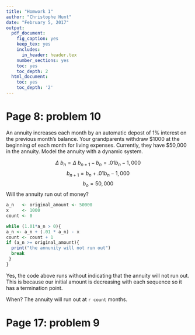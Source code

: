 ```yaml
---
title: "Homwork 1"
author: "Christophe Hunt"
date: "February 5, 2017"
output:
  pdf_document:
    fig_caption: yes
    keep_tex: yes
    includes:
      in_header: header.tex
    number_sections: yes
    toc: yes
    toc_depth: 2
  html_document:
    toc: yes
    toc_depth: '2'
---
```


# Page 8: problem 10

An annuity increases each month by an automatic depost of 1% interest on the previous month's balance. Your grandparents withdraw \$1000 at the beginning of each month for living expenses. Currently, they have \$50,000 in the annuity. Model the annuity with a dynamic system. 

$$\Delta~b_n=\Delta~b_{n+1}-b_n= .01b_n - 1,000$$
$$b_{n+1}=b_n+ .01b_n - 1,000$$
$$b_o = 50,000$$
Will the annuity run out of money? 


```r
a_n   <- original_amount <- 50000
x     <- 1000
count <- 0

while (1.01*a_n > 0){
a_n <- a_n + (.01 * a_n) - x
count <- count + 1
if (a_n >= original_amount){
  print("the annunity will not run out")
  break
 }
}

```

Yes, the code above runs without indicating that the annuity will not run out. This is because our initial amount is decreasing with each sequence so it has a termination point. 

When? The annuity will run out at `r count` months. 

# Page 17: problem 9




